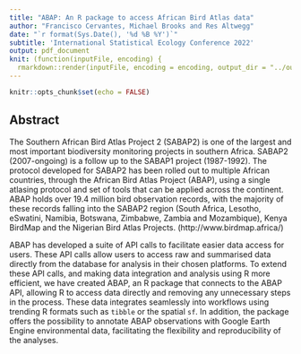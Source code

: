 ```yaml
---
title: "ABAP: An R package to access African Bird Atlas data"
author: "Francisco Cervantes, Michael Brooks and Res Altwegg"
date: "`r format(Sys.Date(), '%d %B %Y')`"
subtitle: 'International Statistical Ecology Conference 2022'
output: pdf_document
knit: (function(inputFile, encoding) {
  rmarkdown::render(inputFile, encoding = encoding, output_dir = "../output") })
---
```


```r
knitr::opts_chunk$set(echo = FALSE)
```

## Abstract

The Southern African Bird Atlas Project 2 (SABAP2) is one of the largest and most important biodiversity monitoring projects in southern Africa. SABAP2 (2007-ongoing) is a follow up to the SABAP1 project (1987-1992). The protocol developed for SABAP2 has been rolled out to multiple African countries, through the African Bird Atlas Project (ABAP), using a single atlasing protocol and set of tools that can be applied across the continent. ABAP holds over 19.4 million bird observation records, with the majority of these records falling into the SABAP2 region (South Africa, Lesotho, eSwatini, Namibia, Botswana, Zimbabwe, Zambia and Mozambique), Kenya BirdMap and the Nigerian Bird Atlas Projects. (http://www.birdmap.africa/) 

ABAP has developed a suite of API calls to facilitate easier data access for users. These API calls allow users to access raw and summarised data directly from the database for analysis in their chosen platforms. To extend these API calls, and making data integration and analysis using R more efficient, we have created ABAP, an R package that connects to the ABAP API, allowing R to access data directly and removing any unnecessary steps in the process. These data integrates seamlessly into workflows using trending R formats such as `tibble` or the spatial `sf`. In addition, the package offers the possibility to annotate ABAP observations with Google Earth Engine environmental data, facilitating the flexibility and reproducibility of the analyses.
